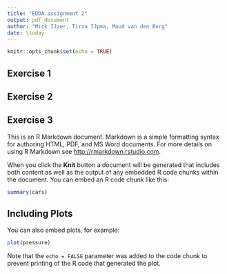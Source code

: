 ```yaml
---
title: "EDDA assignment 2"
output: pdf_document
author: "Mick IJzer, Tirza IJpma, Maud van den Berg"
date: \today
---
```


```r
knitr::opts_chunk$set(echo = TRUE)
```

## Exercise 1
## Exercise 2
## Exercise 3

This is an R Markdown document. Markdown is a simple formatting syntax for authoring HTML, PDF, and MS Word documents. For more details on using R Markdown see <http://rmarkdown.rstudio.com>.

When you click the **Knit** button a document will be generated that includes both content as well as the output of any embedded R code chunks within the document. You can embed an R code chunk like this:

```r
summary(cars)
```

## Including Plots

You can also embed plots, for example:

```r
plot(pressure)
```

Note that the `echo = FALSE` parameter was added to the code chunk to prevent printing of the R code that generated the plot.
